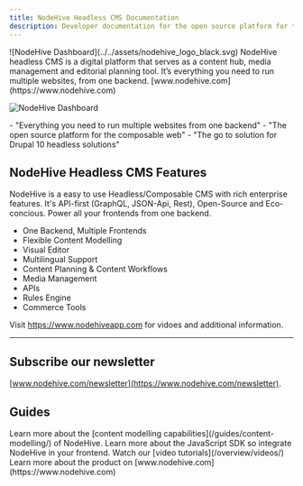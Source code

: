 ```yaml
---
title: NodeHive Headless CMS Documentation
description: Developer documentation for the open source platform for the composable web.
---
```



<Card title="What is NodeHive Headless CMS?">
![NodeHive Dashboard](../../assets/nodehive_logo_black.svg)
NodeHive headless CMS is a digital platform that serves as a content hub, media management and editorial planning tool. It’s everything you need to run multiple websites, from one backend. [www.nodehive.com](https://www.nodehive.com)

![NodeHive Dashboard](../../assets/nodehive-dashboard.png)

<Aside type="tip" title="NodeHive is ...">
  - "Everything you need to run multiple websites from one backend" - "The open
  source platform for the composable web" - "The go to solution for Drupal 10
  headless solutions"
</Aside>

</Card>

## NodeHive Headless CMS Features

NodeHive is a easy to use Headless/Composable CMS with rich enterprise features. It's API-first (GraphQL, JSON-Api, Rest), Open-Source and Eco-concious. Power all your frontends from one backend.

- One Backend, Multiple Frontends
- Flexible Content Modelling
- Visual Editor
- Multilingual Support
- Content Planning & Content Workflows
- Media Management
- APIs
- Rules Engine
- Commerce Tools

Visit https://www.nodehiveapp.com for vidoes and additional information.

---

## Subscribe our newsletter

[www.nodehive.com/newsletter](https://www.nodehive.com/newsletter).

## Guides

<CardGrid stagger>
  <Card title="Content Modelling" icon="pencil">
    Learn more about the [content modelling
    capabilities](/guides/content-modelling/) of NodeHive.
  </Card>
  <Card title="nodehive-js sdk" icon="add-document">
    Learn more about the JavaScript SDK so integrate NodeHive in your frontend.
  </Card>
  <Card title="Videos" icon="youtube">
    Watch our [video tutorials](/overview/videos/)
  </Card>
  <Card title="NodeHive Website" icon="setting">
    Learn more about the product on [www.nodehive.com](https://www.nodehive.com)
  </Card>
</CardGrid>
